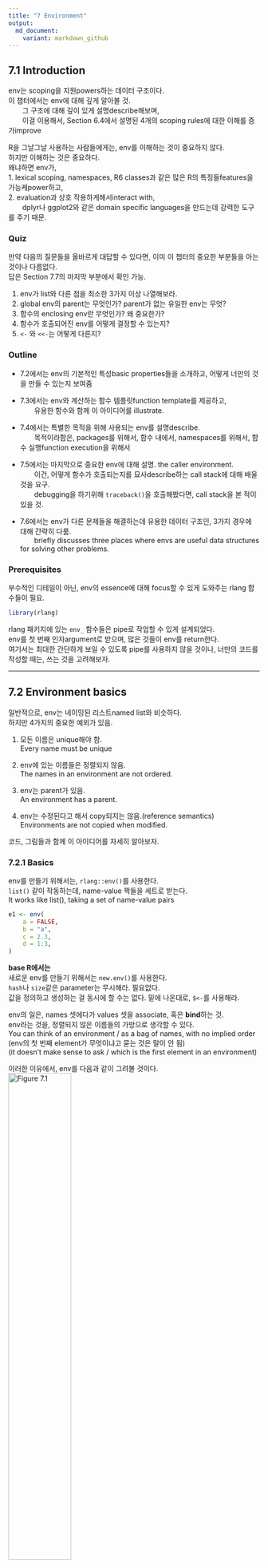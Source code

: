 ```yaml
---
title: "7 Environment"
output:
  md_document:
    variant: markdown_github
---
```

## 7.1 Introduction
env는 scoping을 지원powers하는 데이터 구조이다. <br />
이 챕터에서는 env에 대해 깊게 알아볼 것. <br />
&emsp;&emsp;그 구조에 대해 깊이 있게 설명describe해보며, <br />
&emsp;&emsp;이걸 이용해서, Section 6.4에서 설명된 4개의 scoping rules에 대한 이해를 증가improve

R을 그날그날 사용하는 사람들에게는, env를 이해하는 것이 중요하지 않다. <br />
하지만 이해하는 것은 중요하다. <br />
왜냐하면 env가, <br />
1. lexical scoping, namespaces, R6 classes과 같은 많은 R의 특징들features을 가능케power하고, <br />
2. evaluation과 상호 작용하게해서interact with, <br />
&emsp;&emsp;dplyr나 ggplot2와 같은 domain specific languages을 만드는데 강력한 도구를 주기 때문.


### Quiz

만약 다음의 질문들을 올바르게 대답할 수 있다면, 이미 이 챕터의 중요한 부분들을 아는 것이나 다름없다. <br />
답은 Section 7.7의 마지막 부분에서 확인 가능.

1. env가 list와 다른 점을 최소한 3가지 이상 나열해보라. <br />
2. global env의 parent는 무엇인가? parent가 없는 유일한 env는 무엇? <br />
3. 함수의 enclosing env란 무엇인가? 왜 중요한가? <br />
4. 함수가 호출되어진 env를 어떻게 결정할 수 있는지? <br />
5. `<-` 와 `<<-`는 어떻게 다른지?

### Outline

- 7.2에서는 env의 기본적인 특성basic properties들을 소개하고, 어떻게 너만의 것을 만들 수 있는지 보여줌

- 7.3에서는 env와 계산하는 함수 템플릿function template를 제공하고, <br />
	&emsp;&emsp;유용한 함수와 함께 이 아이디어를 illustrate.

- 7.4에서는 특별한 목적을 위해 사용되는 env를 설명describe. <br />
	&emsp;&emsp;목적이라함은, packages를 위해서, 함수 내에서, namespaces를 위해서, 함수 실행function execution을 위해서

- 7.5에서는 마지막으로 중요한 env에 대해 설명. the caller environment. <br />
	&emsp;&emsp;이건, 어떻게 함수가 호출되는지를 묘사describe하는 call stack에 대해 배울 것을 요구. <br />
	&emsp;&emsp;debugging을 하기위해 `traceback()`을 호출해봤다면, call stack을 본 적이 있을 것.

- 7.6에서는 env가 다른 문제들을 해결하는데 유용한 데이터 구조인, 3가지 경우에 대해 간략히 다룸. <br />
	&emsp;&emsp;briefly discusses three places where envs are useful data structures for solving other problems.

### Prerequisites
부수적인 디테일이 아닌, env의 essence에 대해 focus할 수 있게 도와주는 rlang 함수들이 필요.
```r
library(rlang)
```

rlang 패키지에 있는 `env_` 함수들은 pipe로 작업할 수 있게 설계되었다. <br />
env를 첫 번째 인자argument로 받으며, 많은 것들이 env를 return한다. <br />
여기서는 최대한 간단하게 보일 수 있도록 pipe를 사용하지 않을 것이나, 너만의 코드를 작성할 때는, 쓰는 것을 고려해보자.

___

## 7.2 Environment basics
일반적으로, env는 네이밍된 리스트named list와 비슷하다. <br />
하지만 4가지의 중요한 예외가 있음.

1. 모든 이름은 unique해야 함. <br />
Every name must be unique

2. env에 있는 이름들은 정렬되지 않음. <br />
The names in an environment are not ordered.

3. env는 parent가 있음. <br />
An environment has a parent.

4. env는 수정된다고 해서 copy되지는 않음.(reference semantics) <br />
Environments are not copied when modified. 

코드, 그림들과 함께 이 아이디어를 자세히 알아보자.

### 7.2.1 Basics
env를 만들기 위해서는, `rlang::env()`를 사용한다. <br />
`list()` 같이 작동하는데, name-value 짝들을 세트로 받는다. <br />
It works like list(), taking a set of name-value pairs

```r
e1 <- env(
	a = FALSE,
	b = "a",
	c = 2.3,
	d = 1:3,
)
```

<p class="comment">
<strong>base R에서는</strong> <br />
새로운 env를 만들기 위해서는 <code>new.env()</code>를 사용한다. <br />
<code>hash</code>나 <code>size</code>같은 parameter는 무시해라. 필요없다. <br />
값을 정의하고 생성하는 걸 동시에 할 수는 없다. 밑에 나온대로, <code>$<-</code>를 사용해라.
</p>

env의 일은, names 셋에다가 values 셋을 associate, 혹은 **bind**하는 것. <br />
env라는 것을, 정렬되지 않은 이름들의 가방으로 생각할 수 있다. <br />
You can think of an environment / as a bag of names, with no implied order <br />
(env의 첫 번째 element가 무엇이냐고 묻는 것은 말이 안 됨) <br />
(it doesn't make sense to ask / which is the first element in an environment)

이러한 이유에서, env를 다음과 같이 그려볼 것이다. <br />
![Figure 7.1](https://d33wubrfki0l68.cloudfront.net/f5dbd02f5235283e78decdd4f18692b40f1ddf42/c5683/diagrams/environments/bindings.png){ width=50% }

Section 2.5.2에서 다룬 것과 같이, env는 reference semantics를 가지고 있다. <br />
environments have reference semantics. <br />
대부분의 R 오브젝트들과는 달리, 이걸 수정하면, copy를 만들지 않고, 즉시 수정됨. <br />
when you modify them, you modify them in place, and don't create a copy.

이게 무엇을 암시하냐면, envs가 그들 자체themselves를 contain할 수 있다는 것. <br />
One important implication is that environments can contatin themselves.

```r
e1$d <- e1
```

![Figure 7.2](https://d33wubrfki0l68.cloudfront.net/0d41862821d3226c38b73f78a530117349b7344a/abb88/diagrams/environments/loop.png){ width=50% }

env를 프린팅해보면 그냥 메모리 주소memory address만 표시된다. 별로 쓸모가 없음.
```r
e1
```

대신에 `env_print()`를 사용하면 좀 더 정보를 준다.
```r
env_print(e1)
```

`env_names()`를 사용하면, 현재의 bindings를 주고 있는 캐릭터 벡터character vector를 얻을 수 있다. <br />
You can use env_names() to get a character vector / giving the current bindings
```r
env_names(e1)
```

<p class="comment">
<strong>base R에서는</strong> <br />
3.2.0 이후 버전에서는 <code>names()</code>를 사용하면, env의 bindings의 리스트를 준다. <br />
3.1.0 혹은 그 이전 버전에서는, <code>ls()</code>에다가 <code>all.names = TRUE</code>라고 옵션을 줘야 모든 bindings를 보여줌. <br />
이게 가끔 하던 <code>rm(list = ls())</code>의 의미였군.. 변수들 다 없앨 때 쓰던..
</p>

### 7.2.2 Important environments
Section 7.4에서 특별한 env에 대해서 자세하게 다뤄볼 것인데, 여기서는 2개만 미리 하겠다. <br />
current env, 혹은 `current_env()`는, 코드가 현재 실행되고 있는 env다. <br />
	&emsp;&emsp;is the environment in which code is currently executing. <br />
experimenting interactively할 때에는, 보통 그건 global env.이다. 혹은 `global_env()` <br />
(역자: 어떻게 해석해야할지 모르겠음. 그러니깐 그냥 우리가 평소 쓰는 그것이 global env라는 것 같은데. <br />
원문: When you're experimenting interactively, that's usually the global environment, or global_env().) <br />
global env는 가끔 workspace라고 불린다. 왜냐하면 이 곳에서 모든 interactive 계산이 일어나기 때문. <br />
interactive( = outside of a function)

그러니깐 내가 이해를 해본대로 써보자면, <br />
우리가 이 때까지 늘상 해왔던 단순한 계산, 할당 이런 것들이 다 interactive computation인데, <br />
이게 일어나는 곳이 global env이고, worskpace임.

env들을 비교하기 위해서는, `==`가 아닌, `identical()`을 이용해야 한다. <br />
왜냐하면 `==`는 벡터화된 연산자vectorised operator인데, env는 벡터가 아니기 때문이다.
```r
identical(global_env(), current_env())

global_env() == current_env()
```

<p class="comment">
<strong>base R에서는</strong> <br />
global env는 <code>globalenv()</code>를 통해서, current env는 <code>environment()</code>를 통해서 접근 가능. <br />
global env는 <code>Rf_GlobalEnv</code> 혹은 <code>.GlobalEnv</code>로 프린트된다.
</p>

### 7.2.3 Parents
모든 env는 **parent**를 가지고 있다. 또다른 env임. <br />
다이어그램에서, parent는 작은 옅은 파란색 원으로 표시되고, 또다른 env를 화살표로 가리키고 있다. <br />
In diagrams, the parent is shown as a small pale blue circle and arrow that points to another env.

parent는 lexical scoping을 implement하기 위해 사용된 것. <br />
만약에 env 안에서 name이 발견되지 않는다면, R은 그것의 parent를 확인해볼 것이다. <br />
`env()`에서 unnamed argument를 공급해줌으로써, parent env를 설정할 수 있다. <br />
만약에 공급해주지 않는다면, 디폴트로 current env가 된다. current env가 parent env가 된다는 뜻 <br />
아래의 코드에서, `e2b`의 parent는 `e2a`이다.
```r
e2a <- env(d = 4, e = 5)
e2b <- env(e2a, a = 1, b = 2, c = 3)
```
![Figure 7.3](https://d33wubrfki0l68.cloudfront.net/336e61bf494a6424484b8b2685a440a7db1566bf/59bce/diagrams/environments/parents.png){ width=50% }

공간을 아끼기 위해, ancestors를 다 그리진 않을거다. <br />
그냥 옅은 파란색 원을 볼 때마다, parent env가 어딘가에 있다는 것만 기억해라. <br />
화살표가 향한 곳이, parent env.

env의 parent를 `env_parent()`를 통해서 찾을 수 있다.
```r
env_parent(e2b)
env_parent(e2a)
```

그런데 딱히 `e2a`라고 딱 나오는게 아니고, 주소가 같게 나온다. <br />
`env_print()`에서 찾을 수 있던 주소. <br />
그거랑 같게 나옴.

parent가 없는 단 하나의 env가 있다. **empty** env. <br />
텅 비어있는 파란색 원을 가지고 있는 애인데, 얘가 `R_EmptyEnv`다. 이건 R이 사용하는 이름임. <br />
공간이 허락할 때만 이 empty env를 그려놓겠다.
```r
e2c <- env(empty_env(), d = 4, e = 5)
e2d <- env(e2c, a = 1, b = 2, c = 3)
```
![Figure 7.4](https://d33wubrfki0l68.cloudfront.net/ff7bec1ccb1455917a6c9d0f44f114ef5c78519f/39793/diagrams/environments/parents-empty.png){ width=50% }

모든 env의 ancestors는 결국에는, empty env와 함께 종료된다. <br />
`env_parents()`를 이용해서 모든 ancestors를 볼 수 있다.
```r
env_parents(e2b)
env_parent(e2d)
```

디폴트로, `env_parents()`는 global env에 다다르면 멈춘다. <br />
global env의 ancestors는 모든 attach된 패키지를 포함하고 있기 때문에, 이게 유용하다. <br />
`env_parents()`의 디폴트를, empty env까지 찾게끔 바꿔보면 이걸 확인해볼 수 있다. <br />
Section 7.4.1에서 이 env들을 다시 확인해볼 것이다.
```r
env_parents(e2b, last = empty_env())
```

<p class="comment">
<strong>base R에서는</strong> <br />
<code>parent.env()</code>를 사용해서 env의 parent를 찾는다. <br />
모든 ancestors를 return해주는 그런 base 함수는 없음.
</p>


### 7.2.4 Super assignment, `<<-`
env의 ancestors는, `<<-`와 중요한 관계가 있다. <br />
The ancestors of an environment / have an important relationship to <<-.

보통의 할당regular assignment, `<-`는, 항상 current env에서 변수를 생성create한다. <br />
Regular assignment, <-, always creates a variable in the current env.

Super assignment, `<<-`는 절대 current env에서 변수를 생성하지는 않고, <br />
	&emsp;&emsp;대신에 parent env에서 발견된, 존재하는 변수를 수정한다. <br />
	&emsp;&emsp;but instead modifies an existing variable / found in a parent env.

```r
x <- 0
f <- function() {
	x <<- 1
}
f()
x
```

만약, `<<-`가 존재하는 변수를 찾지 못한다면, global env에서 하나 만들 것이다. <br />
이건 보통 원치 않은 것인데, 왜냐하면 global 변수는 함수들 간의 뚜렷하지 않은 의존성을 유발하기 때문. <br />
This is usually undesirable, because global variables introduce non-obvious dependencies btw functions.

`<<-`는 대부분 보통 function factory와 함께 사용될 것이다. Section 10.2.4에서 다룸.


### 7.2.5 Getting and setting
리스트 때와 같은 방법으로, $와 [[를 이용해서 env의 elements를 get, set할 수 있다.
```r
e3 <- env(x = 1, y =2)
e3$x
e3$z <- 3
e3[["z"]]
```

하지만 `[[`를 숫자 인덱스와는 쓸 수 없고, `[`도 사용할 수는 없다. <br />
(env에서는 order가 없다고 했으니깐 뭐)
```r
e3[[1]]
e3[c("x", "y")]
```

`$`와 `[[`는 만약 binding이 존재하지 않는다면, `NULL`을 return할 것이다. <br />
에러를 얻길 원한다면, `env_get()`를 사용해라.
```r
e3$xyz
env_get(e3, "xyz")
```

binding이 존재하지 않는 경우에, 디폴트값을 얻도록 설정해놓을 수도 있다. <br />
default 인자argument를 사용해라.
```r
env_get(e3, "xyz", default = NA)
```

env에다가 bindings를 추가할 수 있는 2가지 방법이 있다. <br />
1) `env_poke()`는 name(string으로 주어야함)과 value를 받는다.
```r
env_poke(e3, "a", 100)
e3$a
```

2) `env_bind()`는 여러 개의 값들을 bind할 수 있도록 해준다.
```r
env_bind(e3, a = 10, b = 20)
env_names(e3)
```


env가 binding을 갖고 있는지를 `env_has()`를 통해서 확인할 수 있다.
```r
env_has(e3, "a")
```

리스트와는 다르게, element를 `NULL`로 설정한다고 해서 제거가 되는건 아니다. <br />
왜냐하면 가끔씩 `NULL`을 refer하는 이름을 원할 수 있기 때문에. <br />
이럴 때는 `env_unbind()`를 사용해라.
```r
e3$a <- NULL
env_has(e3, "a")

env_unbind(e3, "a")
env_has(e3, "a")
```

name을 unbinding하는 것은, 오브젝트를 삭제하지는 않는다. <br />
그건 garbage collector의 일이고, 이름이 묶여있지 않은 오브젝트들은 자동적으로 삭제하는 애들. <br />
이 작업은 Section 2.6에 자세하게 설명되어 있다.

<p class="comment">
<strong>base R에서는</strong> <br />
<code>get()</code>, <code>assign()</code>, <code>exists()</code>, <code>rm()</code>을 봐보아라. <br />
이것들은 current env와 interactively하게 사용할 수 있도록 디자인되어 있다. <br />
그래서 다른 env들과 작업할 때는 좀 투박하다. <br />
그리고 <code>inherits</code> 인자argument에 대해서 알아두어라. <br />
이건 디폴트로 <code>TRUE</code>인데, 기본 환경base equivalents에서, <br /> 
	&emsp;&emsp;제공supplied된 env와 이 env의 모든 ancestors를 검색inspect할 것이라는 뜻.
</p>

### 7.2.6 Advanced bindings
`env_bind()`의 이색적 변형exotic variants가 2개 더 있다.

1) `env_bind_lazy()`는 **delayed bindings**를 만든다. <br />
접근이 처음으로 되었을 때, evaluated되는 애들. <br />
더 자세하게 살펴보면, delayed bindings는 promises를 만드는데, 그래서 함수 인자들과 같이 행동behave한다. <br />
Behind the scenes, delayed bindings create promises, so behave in the same way as function arguments.

그러니깐 호출이 되어서 정말 필요할 때까지는 evaluate하지는 않는 것임.
```r
env_bind_lazy(current_env(), b = {Sys.sleep(1); 1})

system.time(print(b))
system.time(print(b))
```

그러니깐 처음에는 접근하는데 Sys.sleep()의 값만큼 시간이 걸렸는데, 한 번 evaluated이 되고 난 이후에는 <br />
바로바로 접근access이 가능.

delayed bindings의 가장 중요한 사용은 `autoload()`에서 이루어진다. <br />
R 패키지가 데이터셋을 제공할 수 있도록 해주는 것이 `autoload()`. <br />
메모리에 로드되어있는 것처럼 행동behave하는데, 사실은 필요할 때에만 디스크에서 로드되는 것.

2) `env_bind_active()`는 **active bindings**를 만든다. 얘들은 접근될 때마다 re-computed
```r
env_bind_active(current_env(), z1 = function(val) runif(1))
z1
z1
```

active bindings는 R6의 active fields를 implement할 때 사용된다. Section 14.3.2에서 배우게 됨.

<p class="comment">
<strong>base R에서는</strong> <br />
<code>?delayedAssign()</code>과 <code>?makeActiveBinding()</code>을 보아라.
</p>

### 7.2.7 Exercises

___
## 7.3 Recursing over environments

___
## 7.4 Special Environments

대부분의 env들은 너가 만드는게 아니라, R이 만든다. <br /> 
이 섹션에서는 package env부터 시작해서 중요한 env들에 대해 배운다. <br /> 
그리고 함수function가 만들어질 때 함수에 bound되는, function env에 대해 배우고, <br /> 
함수가 호출될 때마다 생겼다가 없어지는, ephemeral execution env에 대해 배운다. <br />
1. package env, 2. function env, 3. execution env

마지막으로, package와 function env가 namespaces를 지원support하기 위해 어떻게 interact하는지, <br />
&emsp;&emsp;&emsp;&emsp;namespaces는 user가 어떤 다른 패키지들을 load했던 간에 패키지가 항상 같은 방식으로 행동하게끔 한다.

### 7.4.1 Package env와 search path
`library()`나 `require()`를 통해서 attach한 패키지들은 global env의 parents가 된다.<br />
immediate parent는 가장 최근에 attach한 패키지, 그리고 그 바로 위 parent는 2번 째로 최근에 attach한 패키지..이런 식
![그림1](https://d33wubrfki0l68.cloudfront.net/038b2da4f5db1d2a8acaf4ee1e7d08d04ab36ebc/ac22a/diagrams/environments/search-path.png)

이런 식으로 parents를 거슬러 올라가다보면, 패키지들이 attach된 순서를 볼 수 있다. <br />
이걸 **search path**라고 부르는데, <br />
&emsp;&emsp;이 env들에 있는 모든 오브젝트들을 top-level interactive workspace에서부터 찾을 수 있기 때문.<br />
&emsp;&emsp;because all objects in these environments / can be found from the top-level interactive workspace.

이 env들의 이름들을, `base::search()`를 통해서 혹은 env 그 자체들을 `rlang::search_envs()`를 통해서 확인할 수 있다.
```r
search()
```

```r
search_envs()
```

search path의 마지막 2개 env들은 항상 같다. Autoloads 그리고 package:base

* Autoloads env는 delayed bindings를 이용해서 메모리를 save한다. <br />
어떻게? 패키지 오브젝트들(예를 들어, 큰 데이터셋)을 필요할 때만 로딩하는 방식으로.

* `package:base` 혹은 그냥 base라고 하는 base env는, base 패키지의 env다. <br />
이건 다른 패키지들의 로딩을 시동걸 수 있어야하기 때문에 특별하다. <br />
It is special because / it has to be able to bootstrap / the loading of all other packages. <br />
이 base env는, `base_env()`를 통해 직접적으로 access할 수 있다.

`library()`를 통해서 다른 패키지를 로딩할 때, global env의 parent env가 다음과 같이 변한다. <br />
pkg:d가 추가된 것. 
![그림2](https://d33wubrfki0l68.cloudfront.net/7c87a5711e92f0269cead3e59fc1e1e45f3667e9/0290f/diagrams/environments/search-path-2.png)

### 7.4.2 The function environment
함수function는, 그게 만들어질 때, current env를 bind한다. <br />
A function binds the current environment when it is created. <br />
이걸 **function env**라고 부르는데, lexical scoping에 사용된다. <br />
컴퓨터 언어에서는, 자신의 env를 캡쳐하는 함수들을 **closures**라고 부르는데, R에서는 함수가 자기자신의 env를 항상 bind한다. <br />
그래서 R's documentation에서는 function이랑 closures랑 혼용해서 사용하는 것이다.

이 function env는 `fn_env()`를 통해서 얻을 수 있다.
```r
y <- 1
f <- function(x) x + y
fn_env(f)
```

<details>
<summary>base R에서는</summary>
함수 <code>f</code>의 env를 access하고 싶다면 <code>environment(f)</code>를 사용해라.
</details>
 <br /> 
 <br /> 
 <br /> 
 <br />
 


다이어그램에서는, 함수를 다음과 같이 env를 bind하고 있는 '반원이 붙은 네모'로 그릴 것이다. <br />
In diagrams, I'll draw a function as a rectangle with a rounded end that binds an environment.
![그림3](https://d33wubrfki0l68.cloudfront.net/cd8208b418ecbaf6ace1b6453b93fdf628173e01/68d59/diagrams/environments/binding.png){ width=50% }

이 경우에 `f()`는, `f`라는 이름을 함수에 bind하는 env를(왼쪽으로 향한 화살표), bind한다.(오른쪽으로 향한 화살표) <br />
In this case, `f()` binds the environment that binds the name `f` to the function. <br />
(이 부분 이해하는게 여간 어려운 일이 아니다...화이팅해보자)

하지만 항상 이런건 아니다. 다음의 예를 보자. <br />
`g()`는 global env를 binds하고 있고, `g`는 새로운 env `e`에 bound되어 있다. <br />
(아래로 향한 화살표), (왼쪽으로 향한 화살표)
![그림4](https://d33wubrfki0l68.cloudfront.net/cd32bb2bc59dcfa579b0415ebac271f24c6a85fd/cde86/diagrams/environments/binding-2.png){ width=50% }

binding하는 것과 bound되는 것은 미묘하지만 분명한 차이가 있다. <br />
전자는 우리가 `g`를 어떻게 찾느냐 하는 것이고, 후자는 `g`가 그것의 변수들을 어떻게 찾느냐 하는 것임.


함수 `g`는 global env에서 우리가 찾는 것이고, `g`의 변수들이 있다면 e라는 env안에서 찾는 것.

### 7.4.3 Namespaces
위의 다이어그램을 보면, 어떤 패키지들을 로드시키냐에 따라 패키지의 parent env가 달라진다. <br />
그럼 걱정이 된다. 패키지들이 다른 순서로 로드되어 있으면 패키지가 다른 함수를 찾는게 아닐까? <br />
**namespaces**의 목표는 이런 일이 생기지 않도록 하는 것이다. <br />
그리고 어떤 패키지들이 attach되었던간에 같은 방식으로 작동하도록.


예를 들어서, `sd()`를 봐보자.
```r
sd
```
`sd()`는 `var()`의 관점으로 정의되어 있다. sd() is defined in terms of var(). <br />
그래서 만약에 global env에서, 혹은 다른 attach된 패키지 안의, `var()`이라고 불리는 어떤 함수에 의해, <br />
&emsp;&emsp;`sd()`의 결과가 영향받지 않을까 걱정할 수 있다. <br />
so you might worry that the result of sd() / would be affected / by any function called var()  <br />
&emsp;&emsp;either in the global env, or in one of the other attached packages.
<details>
<summary>예를 들어,</summary>
```r
sd(1:2)
```
이 값을, `var()`을 새롭게 정의해놓는다면 바뀌지 않을까? 하고 걱정할 수 있음.
```r
var <- function(x) x
var(1)
```
이제 `var()`이라는 함수는 받은 그대로를 출력하는 함수

그래도 여전히 `sd()`는 바뀌지 않는다.
```r
sd(1:2)
```
</details>
<br />
<br />
<br />
<br />



R은 앞서 설명한 함수 대(對) binding env를 이용해서, 이러한 문제를 피한다. <br />
R avoids this problem by taking advantage of the function versus binding env described above.

패키지에 있는 모든 함수들은, 한 쌍의 env와 결합associate되어 있다. <br />
package env와 namespace env.

1) package env는 패키지에 대한 external interface. <br />
The package env is th external interface to the package. <br />
R user가 어떻게 attach된 패키지에서, 혹은 ::를 이용해서 함수를 찾는지. <br />
It's how you, the R user, find a function in an attached package or with `::`. <br />
package env의 parents는 search path에 의해 결정된다. <br />
&emsp;&emsp;&emsp;&emsp;즉, 패키지가 어떤 순서로 attach되었는지에 따라, package env의 parents가 결정된다.

2) namespace env는 패키지에 대한 internal interface. <br />
package env가, 우리가 어떻게 함수를 찾는지를 컨트롤한다면, <br />
namespace env는 어떻게 그 함수가 그 안의 변수를 찾는지를 컨트롤.

정리해보면, package env는 우리가 함수를 찾을 때 쓰는 것이고, namespace env는 함수가 그 안의 변수를 찾을 때 쓰는 것이고. <br />
근데 그렇다면, 어떤 함수가 다른 함수들을 찾을 수는 없는 것 아닌가? <br />
내가 함수를 찾을 수는 있고, 함수가 그 안의 변수들을 찾을 수는 있는데, <br />
함수가 다른 함수들을 찾을 수는 없잖아?

그래서 <br />
package env에 있는 모든 binding들은 namespace env에도 있다. <br />
이렇게 모든 함수들이, 패키지 안의 다른 함수들을 사용할 수 있는 것. <br />
하지만 몇몇 binding들은 namespace env에서만 출현occur한다. <br />
이것들은 internal 혹은 non-exported 오브젝트들이라고 알려져있는데, 이것들 때문에 <br />
user가 internal implementation을 감출 수 있는 것hide이다.

이걸 그림으로 나타내보면, 
![그림5](https://d33wubrfki0l68.cloudfront.net/d4fc3ef4f21f2cb0cd065933cba3005cc4b0ea3c/4c4b3/diagrams/environments/namespace-bind.png){ width=50% }

다음으로, 모든 namespace env는 같은 set의 ancestors를 갖는다. <br />

- 각 namespace는 imports env를 갖는다. <br />
패키지에 이용된 모든 함수들에 대한 bindings를 갖고 있는 env. <br />
imports env는 패키지 개발자에 의해, NAMESPACE 파일로 컨트롤된다.

- 모든 base 함수들을 explicit하게 importing하는 것은 귀찮다. <br />
그래서 imports env의 parent는 base namespace. <br />
base namespace는 base env와 같은 bindings를 갖고 있는데, 다른 parent를 갖는다.

- base namespace의 parent는 global env다. 이 말인즉슨, binding이 imports env에서 정의되지 않았다면, 패키지는 평소와 같은 방법으로 찾아볼 거라는 것. <br />
This means that if binding isn't defined in the imports env / the package will look for it in the usual way. <br />
이건 보통 나쁜 방법이기 때문에, `R CMD check`가 자동적으로 이러한 코드에 대해서 경고한다. <br />
S3 메소드 디스패치가 작동하는 방법 때문에 필요했던 역사적인 이유가 있다.

위 3가지 논의를 그림으로 정리해보면,
![그림6](https://d33wubrfki0l68.cloudfront.net/3184a9827ac2c26c60f65680157241819f55e754/542c2/diagrams/environments/namespace-env.png)

그리고 이걸 전부다 종합해서, `sd()`의 예를 설명해보면, 
![그림7](https://d33wubrfki0l68.cloudfront.net/fbbfd3b49bdbd3ca1913043233d48454ec27f14e/ae75a/diagrams/environments/namespace.png)

그래서 `sd()`가 `var`의 값을 찾아볼 때, 항상 패키지 user가 아닌, 패키지 developer가 결정해놓은 env의 sequence들을 찾아가게 된다. <br />
그래서 package 코드는 user가 어떤 패키지들을 attach시켜놨던간에 항상 같은 방식으로 작동하도록 보장받는 것이다.

위 그림을 보면 알다시피 패키지와 namespace env간에 직접적이 링크direct link는 없다. function env를 통해서만 링크는 정의된다.


### 7.4.4 Execution environments
마지막으로 다뤄야할 중요한 주제는 execution env다. <br />
다음의 함수를 처음 실행시켜보면 무엇이 나올까? 2번째로 실행시켜보면?
```r
g <- function(x) {
  if (!env_has(current_env(), "a")) {
    message("Defining a")
    a <- 1
  } else {
    a <- a + 1
  }
  a
}
```

계속 읽기전에 한 번 생각해보자.
```r
g(10)
```
```r
g(10)
```

이 함수는 같은 값을 계속 return하는데, Section 6.4.3에서 다루었던 fresh start principle 때문이다. <br />
함수가 호출될 때마다 host execution에 새로운 env가 생긴다. <br />
이건 execution env라고 부르고, 이것의 parent는 function env다.


좀 더 간단한 예와 함께 이 과정을 설명해보자. <br />
execution env는 function env를 통해 찾을 수 있다.
```r
h <- function(x) {
  a <- 2
  x + a
}

y <- h(1)
```
![그림8](https://d33wubrfki0l68.cloudfront.net/862b3606a4a218cc98739b224521b649eeac6082/5d3e9/diagrams/environments/execution.png){ width=50% }



1. 에서처럼, 우리가 `y <- h(1)`이라고 함수를 호출하면, execution env가 생겨서 `x`에다가 1을 assign. <br />
2. 에서처럼, 이 execution env안에서 `a`에다가 2를 assign. <br />
3. 에서처럼, execution env는 사라지고, `y`에다가 3을 return하면서 함수가 complete.

그림에서, execution env의 parent가 function env라는 것을 확인할 수 있다. 

execution env는 보통 ephemeral하다. 쓰고나면 없어진다. <br />
함수가 완료되고 나면, env는 garbage collected된다. <br />
몇 가지 방법으로 이걸 더 오래남게끔 할 수는 있다. <br />
첫 번째는 explicit하게 return하는 것.
```r
h2 <- function(x) {
  a <- x * 2
  current_env()
}

e <- h2(x = 10)
env_print(e)
```
```r
fn_env(h2)
```

여기서도 `h2`의 execution env의 parent가 global env라는 걸 볼 수 있다. function env가 global env이기 때문.

두 번째 방법은 함수같이, env가 binding된 object를 return하도록 하는 것. <br />
Another way to capture it is to return an object with a binding to that environment, like a function. <br />
다음의 예는 function factory를 사용해서 이 아이디어를 illustrate한다. <br />
`plus()`라는 function factory를 이용해서, `plus_one()`이라는 함수를 만들어볼 것임.

```r
plus <- function(x) {
  function(y) x + y
}

plus_one <- plus(1)
plus_one
```

다이어그램을 보면, `plus_one()`의 enclosing env가 `plus()`의 execution env라서 조금 복잡하다. 
![그림9](https://d33wubrfki0l68.cloudfront.net/853b74c3293fae253c978b73c55f3d0531d746c5/6ffd5/diagrams/environments/closure.png){ width=50% }

우리가 `plus_one()`을 호출하면 무슨 일이 일어나는지?  <br />
`plus_one()`의 execution env는, 캡쳐된 `plus()`의 execution env를 parent로 가질 것이다. <br />
What happens when we call plus_one()? <br />
Its execution environment will have / the captured execution env of plus() as its parent. <br />
그래서 `plus()`의 execution env가 더 오래 남아있다.
![그림10](https://d33wubrfki0l68.cloudfront.net/66676485e6a22c807c19b0c54c8fda6bd1292531/3526e/diagrams/environments/closure-call.png)

function factory에 대해서는 Section 10.2에서 자세하게 배운다.


## 7.5 Call stacks
마지막으로 설명해야할 env는, caller env. <br />
rlang::caller_env()로 access할 수 있다. <br />
함수가 호출되는 곳의 env를 공급해준다. 그래서 함수가 어떻게 만들어지에 따라 달라지는게 아니고, 함수가 어떻게 호출되어지느냐에 따라 달라진다. <br />
위에서 봤듯이, env를 argument로 받는 함수를 작성할 때, 유용한 디폴트이다. 

<details>
<summary>base R</summary>
`parent.frame()`이랑 `caller_env()`와 같은 것이다. 이름은 frame인데, frame이 아니라 env를 return한다.
</details>
 <br /> <br /> <br /> <br />


caller env를 충분히 이해하기 위해서는, 2개의 연관된 개념들concepts을 다루어야 한다. **frame**으로 만들어진 **call stack**. <br />
함수를 실행하는 것은, 2가지 타입들의 context를 만든다. <br />
Executing a function creates two types of context. <br />
이미 하나는 배웠다. execution env. <br />
이건 function env의 child. 그리고 이건 함수를 어디에 만들어지는지에 따라 결정된다. <br />
또 다른 하나는 call stack. 얘는 함수를 어디에 호출되어지는지에 따라 결정됨.

### 7.5.1 Simple call stacks
간단한 sequence of calls를 illustrate해보자: f()는 g()를, g()는 h()를 call한다. <br />
```r
f <- function(x) {
  g(x = 2)
}

g <- function(x) {
  h(x = 3)
}

h <- function(x) {
  stop()
}
```

R에서 call stack을 가장 흔하게 보는 방법은, error가 발생했을때 traceback()을 살펴보는 것이다.
```r
f(x = 1)
```
```r
traceback()
```











